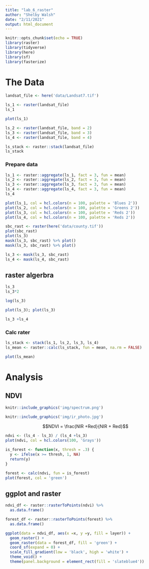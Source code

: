 ```yaml
---
title: "lab_6_raster"
author: "Shelby Walsh"
date: "2/11/2021"
output: html_document
---
```


```r
knitr::opts_chunk$set(echo = TRUE)
library(raster)
library(tidyverse)
library(here)
library(sf)
library(fasterize)
```

# The Data
```r
landsat_file <- here('data/Landsat7.tif')

ls_1 <- raster(landsat_file)
ls_1

```

```r
plot(ls_1)

ls_2 <- raster(landsat_file, band = 2)
ls_3 <- raster(landsat_file, band = 3)
ls_4 <- raster(landsat_file, band = 4)

ls_stack <- raster::stack(landsat_file)
ls_stack
```

### Prepare data
```r
ls_1 <- raster::aggregate(ls_1, fact = 3, fun = mean)
ls_2 <- raster::aggregate(ls_2, fact = 3, fun = mean)
ls_3 <- raster::aggregate(ls_3, fact = 3, fun = mean)
ls_4 <- raster::aggregate(ls_4, fact = 3, fun = mean)
ls_4

plot(ls_1, col = hcl.colors(n = 100, palette = 'Blues 2'))
plot(ls_2, col = hcl.colors(n = 100, palette = 'Greens 2'))
plot(ls_3, col = hcl.colors(n = 100, palette = 'Reds 2'))
plot(ls_4, col = hcl.colors(n = 100, palette = 'Reds 2'))
```

```r
sbc_rast <- raster(here('data/county.tif'))
plot(sbc_rast)
plot(ls_3)
mask(ls_3, sbc_rast) %>% plot()
mask(ls_3, sbc_rast) %>% plot()

ls_3 <- mask(ls_3, sbc_rast)
ls_4 <- mask(ls_4, sbc_rast)
```

## raster algerbra

```r
ls_3
ls_3*2

log(ls_3)

plot(ls_3); plot(ls_3)
```


```r
ls_3 +ls_4

```

### Calc rater
```r
ls_stack <- stack(ls_1, ls_2, ls_3, ls_4)
ls_mean <- raster::calc(ls_stack, fun = mean, na.rm = FALSE)

plot(ls_mean)
```

# Analysis

## NDVI

```r
knitr::include_graphics('img/spectrum.png')

knitr::include_graphics('img/ir_photo.jpg')
```


$$NDVI = \frac{NIR +Red}{NIR  + Red}$$

```r
ndvi <- (ls_4 - ls_3) / (ls_4 +ls_3)
plot(ndvi, col = hcl.colors(100, 'Grays'))

is_forest <- function(x, thresh = .3) {
  y <- ifelse(x >= thresh, 1, NA)
  return(y)
}

forest <- calc(ndvi, fun = is_forest)
plot(forest, col = 'green')
```

## ggplot and raster
```r
ndvi_df <- raster::rasterToPoints(ndvi) %>% 
  as.data.frame()

forest_df <- raster::rasterToPoints(forest) %>% 
  as.data.frame()

ggplot(data = ndvi_df, aes(x =x, y =y, fill = layer)) +
  geom_raster() +
  geom_raster(data = forest_df, fill = 'green') +
  coord_sf(expand = 0) +
  scale_fill_gradient(low = 'black', high = 'white') +
  theme_void() +
  theme(panel.background = element_rect(fill = 'slateblue4'))
```

